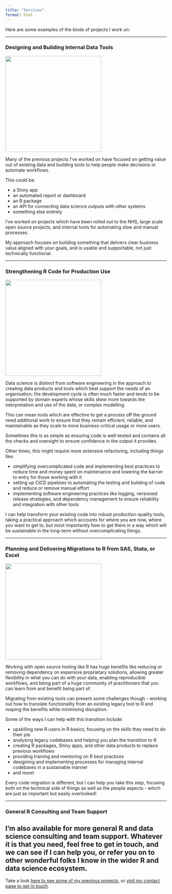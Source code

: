 ```yaml
---
title: "Services"
format: html
---
```


Here are some examples of the kinds of projects I work on:

---

### **Designing and Building Internal Data Tools**

![](miportal.png){fig-align="center" width="300"}


Many of the previous projects I've worked on have focused on getting value out of existing data and building tools to help people make decisions or automate workflows.

This could be:

* a Shiny app
* an automated report or dashboard
* an R package
* an API for connecting data science outputs with other systems
* something else entirely

I've worked on projects which have been rolled out to the NHS, large scale open source projects, and internal tools for automating slow and manual processes.

My approach focuses on building something that delivers clear business value aligned with your goals, and is usable and supportable, not just technically functional.

---

### **Strengthening R Code for Production Use**

![](github_actions.png){fig-align="center" width="300"}


Data science is distinct from software engineering in the approach to creating data products and tools which best support the needs of an organisation; the development cycle is often much faster and tends to be supported by domain experts whose skills skew more towards the interpretation and use of the data, or complex modelling.  

This can mean tools which are effective to get a process off the ground need additional work to ensure that they remain efficient, reliable, and maintainable as they scale to more business-critical usage or more users.

Sometimes this is as simple as ensuring code is well-tested and contains all the checks and oversight to ensure confidence in the output it provides.  

Other times, this might require more extensive refactoring, including things like:

* simplifying overcomplicated code and implementing best practices to reduce time and money spent on maintenance and lowering the barrier to entry for those working with it
* setting up CICD pipelines to automating the testing and building of code and reduce or remove manual effort
* implementing software engineering practices like logging, versioned release strategies, and dependency management to ensure reliability and integration with other tools

I can help transform your existing code into robust production-quality tools, taking a practical approach which accounts for where you are now, where you want to get to, but most importantly how to get there in a way which will be sustainable in the long-term without overcomplicating things.

---

### **Planning and Delivering Migrations to R from SAS, Stata, or Excel**

![](sasmacros.png){fig-align="center" width="300"}

Working with open source tooling like R has huge benefits like reducing or removing dependency on expensive proprietary solutions, allowing greater flexibility in what you can do with your data, enabling reproducible workflows, and being part of a huge community of practitioners that you can learn from and benefit being part of.

Migrating from existing tools can present some challenges though - working out how to translate functionality from an existing legacy tool to R and reaping the benefits while minimising disruption.

Some of the ways I can help with this transition include:

* upskilling new R users in R basics, focusing on the skills they need to do their job
* analysing legacy codebases and helping you plan the transition to R
* creating R packages, Shiny apps, and other data products to replace previous workflows
* providing training and mentoring on R best practices 
* desigining and implementing processes for managing internal codebases in a sustainable manner
* and more!

Every code migration is different, but I can help you take this step, focusing both on the technical side of things as well as the people aspects - which are just as important but easily overlooked!

---

### **General R Consulting and Team Support**

I'm also available for more general R and data science consulting and team support.  Whatever it is that you need, feel free to get in touch, and we can see if I can help you, or refer you on to other wonderful folks I know in the wider R and data science ecosystem.
---

Take a look [here to see some of my previous projects](selected_work.qmd), or [visit my contact page to get in touch](contact.qmd).
